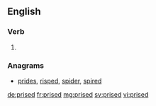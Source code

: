 ==English==

===Verb===
{{head|en}}

# {{en-past of|prise}}

===Anagrams===
* [[prides#English|prides]], [[risped#English|risped]], [[spider#English|spider]], [[spired#English|spired]]

[[de:prised]]
[[fr:prised]]
[[mg:prised]]
[[sv:prised]]
[[vi:prised]]